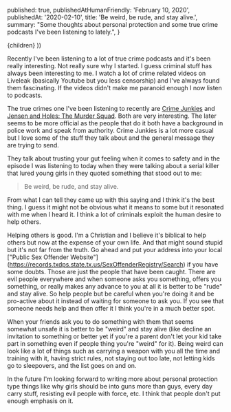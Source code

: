 
  published: true,
  publishedAtHumanFriendly: 'February 10, 2020',
  publishedAt: '2020-02-10',
  title: 'Be weird, be rude, and stay alive.',
  summary: "Some thoughts about personal protection and some true crime podcasts I've been listening to lately.",
}

  <BlogPost path={router.pathname} meta={meta}>
    {children}
  </BlogPost>
))

Recently I've been listening to a lot of true crime podcasts and it's been really interesting. Not really sure why I started. I guess criminal stuff has always been interesting to me. I watch a lot of crime related videos on Liveleak (basically Youtube but you less censorship) and I've always found them fascinating. If the videos didn't make me paranoid enough I now listen to podcasts.

The true crimes one I've been listening to recently are [Crime Junkies](https://crimejunkiepodcast.com/) and [Jensen and Holes: The Murder Squad](http://themurdersquad.com/). Both are very interesting. The later seems to be more official as the people that do it both have a background in police work and speak from authority. Crime Junkies is a lot more casual but I love some of the stuff they talk about and the general message they are trying to send. 

They talk about trusting your gut feeling when it comes to safety and in the episode I was listening to today when they were talking about a serial killer that lured young girls in they quoted something that stood out to me: 

> Be weird, be rude, and stay alive.

From what I can tell they came up with this saying and I think it's the best thing. I guess it might not be obvious what it means to some but it  resonated with me when I heard it. I think a lot of criminals exploit the human desire to help others.

Helping others is good. I'm a Christian and I believe it's biblical to help others but now at the expense of your own life. And that might sound stupid but it's not far from the truth. Go ahead and put your address into your local ["Public Sex Offender Website"] (https://records.txdps.state.tx.us/SexOffenderRegistry/Search) if you have some doubts. Those are just the people that have been caught. There are evil people everywhere and when someone asks you something, offers you something, or really makes any advance to you at all it is better to be "rude" and stay alive. So help people but be careful when you're doing it and be pro-active about it instead of waiting for someone to ask you. If you see that someone needs help and then offer it I think you're in a much better spot.

When your friends ask you to do something with them that seems somewhat unsafe it is better to be "weird" and stay alive (like decline an invitation to something or better yet if you're a parent don't let your kid take part in something even if people thing you're "weird" for it). Being weird can look like a lot of things such as carrying a weapon with you all the time and training with it, having strict rules, not staying out too late, not letting kids go to sleepovers, and the list goes on and on. 

In the future I'm looking forward to writing more about personal protection type things like why girls should be into guns more than guys, every day carry stuff, resisting evil people with force, etc. I think that people don't put enough emphasis on it.